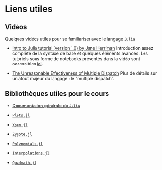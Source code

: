 # Liens utiles

## Vidéos

Quelques vidéos utiles pour se familiariser avec le langage `Julia`

- [Intro to Julia tutorial (version 1.0) by Jane Herriman](https://youtu.be/8h8rQyEpiZA)
  Introduction assez complète de la syntaxe de base et quelques éléments avancés. Les tutoriels sous forme de notebooks présentés dans la vidéo sont accessibles [ici](https://github.com/xorJane/Introduction_to_Julia_tutorials).


- [The Unreasonable Effectiveness of Multiple Dispatch](https://www.youtube.com/watch?v=kc9HwsxE1OY)
  Plus de détails sur un atout majeur du langage : le "multiple dispatch".

## Bibliothèques utiles pour le cours

- [Documentation générale de `Julia`](https://docs.julialang.org/en/v1/)

- [`Plots.jl`](https://github.com/JuliaPlots/Plots.jl)

- [`Xsum.jl`](https://github.com/JuliaMath/Xsum.jl)

- [`Zygote.jl`](https://github.com/FluxML/Zygote.jl)

- [`Polynomials.jl`](https://github.com/JuliaMath/Polynomials.jl)

- [`Interpolations.jl`](https://github.com/JuliaMath/Interpolations.jl)

- [`Quadmath.jl`](https://github.com/JuliaMath/Quadmath.jl)
